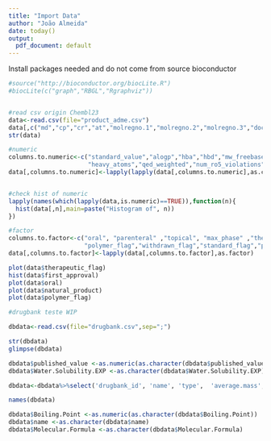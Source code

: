 ```yaml
---
title: "Import Data"
author: "João Almeida"
date: today()
output:
  pdf_document: default
---
```


Install packages needed and do not come from source bioconductor
```r
#source("http://bioconductor.org/biocLite.R")
#biocLite(c("graph","RBGL","Rgraphviz"))
```

```r
```
```r
#read csv origin Chembl23
data<-read.csv(file="product_adme.csv")
data[,c("md","cp","cr","at","molregno.1","molregno.2","molregno.3","doc_id.1","doc_id.2","aa","src_id.1","chembl_id.1","assay_id.1","record_id.1")]<-NULL
str(data)

#numeric
columns.to.numeric<-c("standard_value","alogp","hba","hbd","mw_freebase","acd_most_apka","acd_most_bpka","num_lipinski_ro5_violations","psa","acd_logp","acd_logd",
                      "heavy_atoms","qed_weighted","num_ro5_violations","rtb","hba_lipinski","mw_monoisotopic","full_mwt","aromatic_rings","hbd_lipinski","first_approval","withdrawn_year","usan_year","published_value","src_compound_id","pchembl_value")
data[,columns.to.numeric]<-lapply(lapply(data[,columns.to.numeric],as.character),as.numeric)


#check hist of numeric
lapply(names(which(lapply(data,is.numeric)==TRUE)),function(n){
  hist(data[,n],main=paste("Histogram of", n))
})

#factor
columns.to.factor<-c("oral", "parenteral" ,"topical", "max_phase" ,"therapeutic_flag","dosed_ingredient","black_box_warning","natural_product","first_in_class","chirality","prodrug","inorganic_flag","availability_type",
                     "polymer_flag","withdrawn_flag","standard_flag","potential_duplicate")
data[,columns.to.factor]<-lapply(data[,columns.to.factor],as.factor)

```


```r
plot(data$therapeutic_flag)
hist(data$first_approval)
plot(data$oral)
plot(data$natural_product)
plot(data$polymer_flag)


```
```r
#drugbank teste WIP

dbdata<-read.csv(file="drugbank.csv",sep=";")

str(dbdata)
glimpse(dbdata)

dbdata$published_value <-as.numeric(as.character(dbdata$published_value))
dbdata$Water.Solubility.EXP <-as.character(dbdata$Water.Solubility.EXP)

dbdata<-dbdata%>%select('drugbank_id', 'name', 'type',  'average.mass', 'monoisotopic.mass', 'volume.of.distribution', 'clearance', 'half.life', 'toxicity', 'metabolism', 'metabolism.1', 'absorption', 'smiles', 'melting.point', 'logS.EXP', 'logP.EXP', 'pKa.EXP', 'Isoelectric.Point', 'Molecular.Weight', 'Molecular.Formula', 'Hydrophobicity', 'Boiling.Point', 'Caco2.Permeability', 'Water.Solubility.EXP', 'PSA.calc', 'Refractivity.calc', 'Polarizability', 'Ghose.Filter', 'MDDR.Like.Rule')

names(dbdata)

dbdata$Boiling.Point <-as.numeric(as.character(dbdata$Boiling.Point))
dbdata$name <-as.character(dbdata$name)
dbdata$Molecular.Formula <-as.character(dbdata$Molecular.Formula)

```

